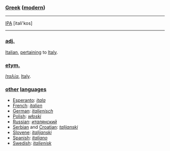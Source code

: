 ===[[Greek]] ([[modern]])===
----
[[IPA]] [itali'kos]
----

=== [[adjective|adj.]] ===

[[Italian]], [[pertain|pertaining]] to [[Italy]].

=== [[etymology|etym.]] ===

''[[Ιταλία]]'', [[Italy]].

=== [[other]] [[language|languages]] ===

*[[Esperanto]]: ''[[itala]]''
*[[French]]: ''[[italien]]''
*[[German]]: ''[[italienisch]]''
*[[Polish]]: ''[[włoski]]''
*[[Russian]]: ''[[италянский]]''
*[[Serbian]] and [[Croatian]]: ''[[talijanski]]''
*[[Slovene]]: ''[[italijanski]]''
*[[Spanish]]: ''[[italiano]]''
*[[Swedish]]: ''[[italienisk]]''